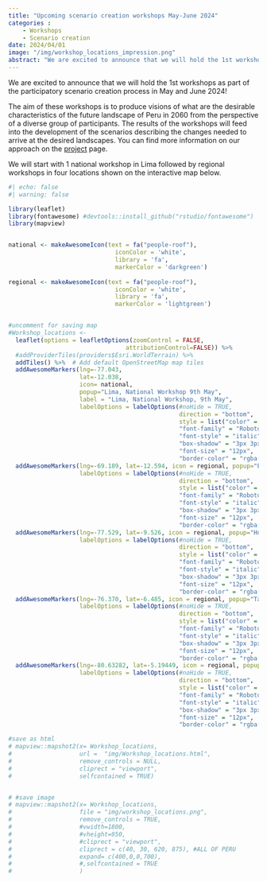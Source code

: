 ```yaml
---
title: "Upcoming scenario creation workshops May-June 2024"
categories : 
    - Workshops
    - Scenario creation
date: 2024/04/01
image: "/img/workshop_locations_impression.png"
abstract: "We are excited to announce that we will hold the 1st workshops as part of the participatory scenario creation process in May and June 2024! The aim of these workshops is to produce visions of what are the desirable characteristics of the future landscape of Peru in 2060 from the perspective of a diverse group of participants. The results of the workshops will feed into the development of the scenarios describing the changes needed to arrive at the desired landscapes."
---
```


We are excited to announce that we will hold the 1st workshops as part of the participatory scenario creation process in May and June 2024!

The aim of these workshops is to produce visions of what are the desirable characteristics of the future landscape of Peru in 2060 from the perspective of a diverse group of participants. The results of the workshops will feed into the development of the scenarios describing the changes needed to arrive at the desired landscapes. You can find more information on our approach on the [project](/project/project.qmd#workshops) page. 

We will start with 1 national workshop in Lima followed by regional workshops in four locations shown on the interactive map below.

```r
#| echo: false
#| warning: false

library(leaflet)
library(fontawesome) #devtools::install_github("rstudio/fontawesome")
library(mapview)


national <- makeAwesomeIcon(text = fa("people-roof"),
                              iconColor = 'white',
                              library = 'fa',
                              markerColor = 'darkgreen')
  
regional <- makeAwesomeIcon(text = fa("people-roof"),
                              iconColor = 'white',
                              library = 'fa',
                              markerColor = 'lightgreen')


#uncomment for saving map
#Workshop_locations <- 
  leaflet(options = leafletOptions(zoomControl = FALSE,
                                 attributionControl=FALSE)) %>%
  #addProviderTiles(providers$Esri.WorldTerrain) %>%
  addTiles() %>%  # Add default OpenStreetMap map tiles
  addAwesomeMarkers(lng=-77.043,
                    lat=-12.038,
                    icon= national,
                    popup="Lima, National Workshop 9th May",
                    label = "Lima, National Workshop, 9th May",
                    labelOptions = labelOptions(#noHide = TRUE,
                                                direction = "bottom",
                                                style = list("color" = "black",
                                                "font-family" = "Roboto",
                                                "font-style" = "italic",
                                                "box-shadow" = "3px 3px rgba(0,0,0,0.25)",
                                                "font-size" = "12px",
                                                "border-color" = "rgba(0,0,0,0.5)")))%>%
  addAwesomeMarkers(lng=-69.189, lat=-12.594, icon = regional, popup="Puerto Maldonado, Regional Workshop", label = "Puerto Maldonado Regional Workshop 28th May",
                    labelOptions = labelOptions(#noHide = TRUE,
                                                direction = "bottom",
                                                style = list("color" = "black",
                                                "font-family" = "Roboto",
                                                "font-style" = "italic",
                                                "box-shadow" = "3px 3px rgba(0,0,0,0.25)",
                                                "font-size" = "12px",
                                                "border-color" = "rgba(0,0,0,0.5)")))%>%
  addAwesomeMarkers(lng=-77.529, lat=-9.526, icon = regional, popup="Huaraz, Regional Workshop", label = "Huaraz, Regional Workshop 4th June",
                    labelOptions = labelOptions(#noHide = TRUE,
                                                direction = "bottom",
                                                style = list("color" = "black",
                                                "font-family" = "Roboto",
                                                "font-style" = "italic",
                                                "box-shadow" = "3px 3px rgba(0,0,0,0.25)",
                                                "font-size" = "12px",
                                                "border-color" = "rgba(0,0,0,0.5)")))%>%
  addAwesomeMarkers(lng=-76.370, lat=-6.485, icon = regional, popup="Tarapoto, Regional Workshop", label = "Tarapoto, Regional Workshop 10th June",
                    labelOptions = labelOptions(#noHide = TRUE,
                                                direction = "bottom",
                                                style = list("color" = "black",
                                                "font-family" = "Roboto",
                                                "font-style" = "italic",
                                                "box-shadow" = "3px 3px rgba(0,0,0,0.25)",
                                                "font-size" = "12px",
                                                "border-color" = "rgba(0,0,0,0.5)")))%>%
  addAwesomeMarkers(lng=-80.63282, lat=-5.19449, icon = regional, popup="Piura, Regional Workshop", label="Piura, Regional Workshop 20th May",
                    labelOptions = labelOptions(#noHide = TRUE,
                                                direction = "bottom",
                                                style = list("color" = "black",
                                                "font-family" = "Roboto",
                                                "font-style" = "italic",
                                                "box-shadow" = "3px 3px rgba(0,0,0,0.25)",
                                                "font-size" = "12px",
                                                "border-color" = "rgba(0,0,0,0.5)")))

#save as html
# mapview::mapshot2(x= Workshop_locations,
#                   url =  "img/Workshop_locations.html",
#                   remove_controls = NULL,
#                   cliprect = "viewport",
#                   selfcontained = TRUE)


# #save image
# mapview::mapshot2(x= Workshop_locations,
#                   file = "img/workshop_locations.png",
#                   remove_controls = TRUE,
#                   #vwidth=1800,
#                   #vheight=950,
#                   #cliprect = "viewport",
#                   cliprect = c(40, 30, 620, 875), #ALL OF PERU
#                   expand= c(400,0,0,700),
#                   #,selfcontained = TRUE
#                   )

```




